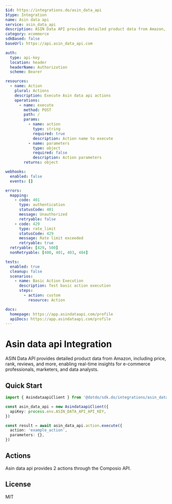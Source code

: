 ```yaml
---
$id: https://integrations.do/asin_data_api
$type: Integration
name: Asin data api
service: asin_data_api
description: ASIN Data API provides detailed product data from Amazon, including price, rank, reviews, and more, enabling real-time insights for e-commerce professionals, marketers, and data analysts.
category: ecommerce
sdkBased: false
baseUrl: https://api.asin_data_api.com

auth:
  type: api-key
  location: header
  headerName: Authorization
  scheme: Bearer

resources:
  - name: Action
    plural: Actions
    description: Execute Asin data api actions
    operations:
      - name: execute
        method: POST
        path: /
        params:
          - name: action
            type: string
            required: true
            description: Action name to execute
          - name: parameters
            type: object
            required: false
            description: Action parameters
        returns: object

webhooks:
  enabled: false
  events: []

errors:
  mapping:
    - code: 401
      type: authentication
      statusCode: 401
      message: Unauthorized
      retryable: false
    - code: 429
      type: rate_limit
      statusCode: 429
      message: Rate limit exceeded
      retryable: true
  retryable: [429, 500]
  nonRetryable: [400, 401, 403, 404]

tests:
  enabled: true
  cleanup: false
  scenarios:
    - name: Basic Action Execution
      description: Test basic action execution
      steps:
        - action: custom
          resource: Action

docs:
  homepage: https://app.asindataapi.com/profile
  apiDocs: https://app.asindataapi.com/profile
---
```


# Asin data api Integration

ASIN Data API provides detailed product data from Amazon, including price, rank, reviews, and more, enabling real-time insights for e-commerce professionals, marketers, and data analysts.

## Quick Start

```typescript
import { AsindataapiClient } from '@dotdo/sdk.do/integrations/asin_data_api'

const asin_data_api = new AsindataapiClient({
  apiKey: process.env.ASIN_DATA_API_API_KEY,
})

const result = await asin_data_api.action.execute({
  action: 'example_action',
  parameters: {},
})
```

## Actions

Asin data api provides 2 actions through the Composio API.

## License

MIT

